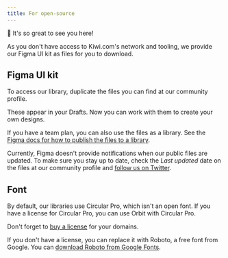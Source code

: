 ```yaml
---
title: For open-source
---
```


👋 It's so great to see you here!

As you don't have access to Kiwi.com's network and tooling,
we provide our Figma UI kit as files for you to download.

## Figma UI kit

To access our library, duplicate the files you can find at our community profile.

<FancyLink title="Orbit Figma profile" href="https://figma.com/@OrbitByKiwi" icon="figma" />

These appear in your Drafts.
Now you can work with them to create your own designs.

If you have a team plan, you can also use the files as a library.
See the [Figma docs for how to publish the files to a library](https://help.figma.com/hc/en-us/articles/360025508373).

<Callout type="warning">

Currently, Figma doesn't provide notifications when our public files are updated.
To make sure you stay up to date, check the _Last updated_ date on the files at our community profile
and [follow us on Twitter](https://twitter.com/OrbitKiwi).

</Callout>

## Font

By default, our libraries use Circular Pro, which isn't an open font.
If you have a license for Circular Pro, you can use Orbit with Circular Pro.

<Callout type="warning">

Don't forget to [buy a license](https://lineto.com/the+fonts/font+categories/text+fonts/circular/) for your domains.

</Callout>

If you don't have a license, you can replace it with Roboto, a free font from Google.
You can [download Roboto from Google Fonts](https://fonts.google.com/specimen/Roboto).
